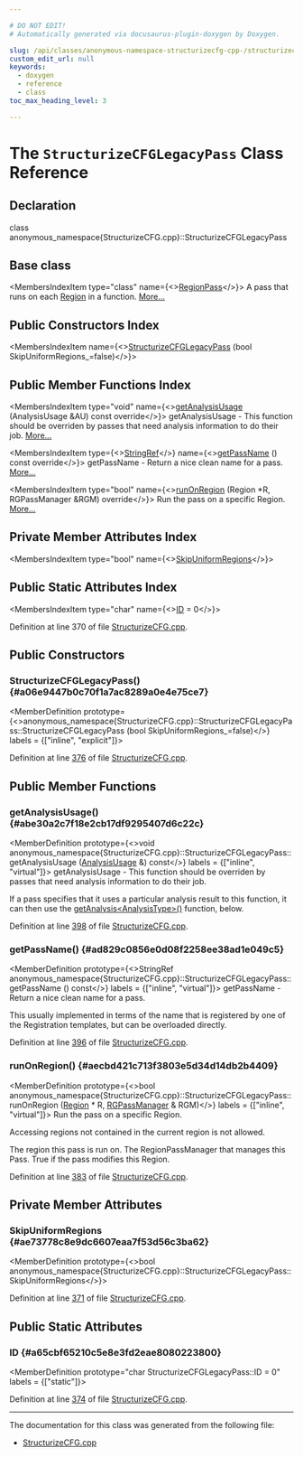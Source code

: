 ```yaml
---

# DO NOT EDIT!
# Automatically generated via docusaurus-plugin-doxygen by Doxygen.

slug: /api/classes/anonymous-namespace-structurizecfg-cpp-/structurizecfglegacypass
custom_edit_url: null
keywords:
  - doxygen
  - reference
  - class
toc_max_heading_level: 3

---
```





# The `StructurizeCFGLegacyPass` Class Reference

<DoxygenPage pluginConfig={pluginConfig}>



## Declaration

<CodeBlock>class anonymous_namespace{StructurizeCFG.cpp}::StructurizeCFGLegacyPass</CodeBlock>

## Base class

<MembersIndex>

<MembersIndexItem
  type="class"
  name={<><a href="/docs/api/classes/llvm/regionpass">RegionPass</a></>}>
A pass that runs on each <a href="/docs/api/classes/llvm/region">Region</a> in a function. <a href="/docs/api/classes/llvm/regionpass/#details">More...</a>
</MembersIndexItem>

</MembersIndex>

## Public Constructors Index

<MembersIndex>

<MembersIndexItem
  name={<><a href="#a06e9447b0c70f1a7ac8289a0e4e75ce7">StructurizeCFGLegacyPass</a> (bool SkipUniformRegions&#95;=false)</>}>
</MembersIndexItem>

</MembersIndex>

## Public Member Functions Index

<MembersIndex>

<MembersIndexItem
  type="void"
  name={<><a href="#abe30a2c7f18e2cb17df9295407d6c22c">getAnalysisUsage</a> (AnalysisUsage &amp;AU) const override</>}>
getAnalysisUsage - This function should be overriden by passes that need analysis information to do their job. <a href="#abe30a2c7f18e2cb17df9295407d6c22c">More...</a>
</MembersIndexItem>

<MembersIndexItem
  type={<><a href="/docs/api/classes/llvm/stringref">StringRef</a></>}
  name={<><a href="#ad829c0856e0d08f2258ee38ad1e049c5">getPassName</a> () const override</>}>
getPassName - Return a nice clean name for a pass. <a href="#ad829c0856e0d08f2258ee38ad1e049c5">More...</a>
</MembersIndexItem>

<MembersIndexItem
  type="bool"
  name={<><a href="#aecbd421c713f3803e5d34d14db2b4409">runOnRegion</a> (Region &#42;R, RGPassManager &amp;RGM) override</>}>
Run the pass on a specific Region. <a href="#aecbd421c713f3803e5d34d14db2b4409">More...</a>
</MembersIndexItem>

</MembersIndex>

## Private Member Attributes Index

<MembersIndex>

<MembersIndexItem
  type="bool"
  name={<><a href="#ae73778c8e9dc6607eaa7f53d56c3ba62">SkipUniformRegions</a></>}>
</MembersIndexItem>

</MembersIndex>

## Public Static Attributes Index

<MembersIndex>

<MembersIndexItem
  type="char"
  name={<><a href="#a65cbf65210c5e8e3fd2eae8080223800">ID</a> = 0</>}>
</MembersIndexItem>

</MembersIndex>


Definition at line 370 of file <a href="/docs/api/files/lib/lib/transforms/lib/transforms/scalar/structurizecfg-cpp">StructurizeCFG.cpp</a>.

<SectionDefinition>

## Public Constructors

### StructurizeCFGLegacyPass() {#a06e9447b0c70f1a7ac8289a0e4e75ce7}

<MemberDefinition
  prototype={<>anonymous&#95;namespace&#123;StructurizeCFG.cpp&#125;::StructurizeCFGLegacyPass::StructurizeCFGLegacyPass (bool SkipUniformRegions_=false)</>}
  labels = {["inline", "explicit"]}>

Definition at line <a href="/docs/api/files/lib/lib/transforms/lib/transforms/scalar/structurizecfg-cpp/#l00376">376</a> of file <a href="/docs/api/files/lib/lib/transforms/lib/transforms/scalar/structurizecfg-cpp">StructurizeCFG.cpp</a>.
</MemberDefinition>

</SectionDefinition>

<SectionDefinition>

## Public Member Functions

### getAnalysisUsage() {#abe30a2c7f18e2cb17df9295407d6c22c}

<MemberDefinition
  prototype={<>void anonymous&#95;namespace&#123;StructurizeCFG.cpp&#125;::StructurizeCFGLegacyPass::getAnalysisUsage (<a href="/docs/api/classes/llvm/analysisusage">AnalysisUsage</a> &amp;) const</>}
  labels = {["inline", "virtual"]}>
getAnalysisUsage - This function should be overriden by passes that need analysis information to do their job.

If a pass specifies that it uses a particular analysis result to this function, it can then use the <a href="/docs/api/classes/llvm/pass/#a4863e5e463fb79955269fbf7fbf52b80">getAnalysis&lt;AnalysisType&gt;()</a> function, below.

Definition at line <a href="/docs/api/files/lib/lib/transforms/lib/transforms/scalar/structurizecfg-cpp/#l00398">398</a> of file <a href="/docs/api/files/lib/lib/transforms/lib/transforms/scalar/structurizecfg-cpp">StructurizeCFG.cpp</a>.
</MemberDefinition>

### getPassName() {#ad829c0856e0d08f2258ee38ad1e049c5}

<MemberDefinition
  prototype={<>StringRef anonymous&#95;namespace&#123;StructurizeCFG.cpp&#125;::StructurizeCFGLegacyPass::getPassName () const</>}
  labels = {["inline", "virtual"]}>
getPassName - Return a nice clean name for a pass.

This usually implemented in terms of the name that is registered by one of the Registration templates, but can be overloaded directly.

Definition at line <a href="/docs/api/files/lib/lib/transforms/lib/transforms/scalar/structurizecfg-cpp/#l00396">396</a> of file <a href="/docs/api/files/lib/lib/transforms/lib/transforms/scalar/structurizecfg-cpp">StructurizeCFG.cpp</a>.
</MemberDefinition>

### runOnRegion() {#aecbd421c713f3803e5d34d14db2b4409}

<MemberDefinition
  prototype={<>bool anonymous&#95;namespace&#123;StructurizeCFG.cpp&#125;::StructurizeCFGLegacyPass::runOnRegion (<a href="/docs/api/classes/llvm/region">Region</a> &#42; R, <a href="/docs/api/classes/llvm/rgpassmanager">RGPassManager</a> &amp; RGM)</>}
  labels = {["inline", "virtual"]}>
Run the pass on a specific Region.

Accessing regions not contained in the current region is not allowed.


<ParametersList title="Parameters">
<ParametersListItem name="R">The region this pass is run on.</ParametersListItem>
<ParametersListItem name="RGM">The RegionPassManager that manages this Pass.</ParametersListItem>
</ParametersList>

<SectionUser title="Returns">
True if the pass modifies this Region.
</SectionUser>

Definition at line <a href="/docs/api/files/lib/lib/transforms/lib/transforms/scalar/structurizecfg-cpp/#l00383">383</a> of file <a href="/docs/api/files/lib/lib/transforms/lib/transforms/scalar/structurizecfg-cpp">StructurizeCFG.cpp</a>.
</MemberDefinition>

</SectionDefinition>

<SectionDefinition>

## Private Member Attributes

### SkipUniformRegions {#ae73778c8e9dc6607eaa7f53d56c3ba62}

<MemberDefinition
  prototype={<>bool anonymous&#95;namespace&#123;StructurizeCFG.cpp&#125;::StructurizeCFGLegacyPass::SkipUniformRegions</>}>

Definition at line <a href="/docs/api/files/lib/lib/transforms/lib/transforms/scalar/structurizecfg-cpp/#l00371">371</a> of file <a href="/docs/api/files/lib/lib/transforms/lib/transforms/scalar/structurizecfg-cpp">StructurizeCFG.cpp</a>.
</MemberDefinition>

</SectionDefinition>

<SectionDefinition>

## Public Static Attributes

### ID {#a65cbf65210c5e8e3fd2eae8080223800}

<MemberDefinition
  prototype="char StructurizeCFGLegacyPass::ID = 0"
  labels = {["static"]}>

Definition at line <a href="/docs/api/files/lib/lib/transforms/lib/transforms/scalar/structurizecfg-cpp/#l00374">374</a> of file <a href="/docs/api/files/lib/lib/transforms/lib/transforms/scalar/structurizecfg-cpp">StructurizeCFG.cpp</a>.
</MemberDefinition>

</SectionDefinition>

<hr/>

The documentation for this class was generated from the following file:

<ul>
<li><a href="/docs/api/files/lib/lib/transforms/lib/transforms/scalar/structurizecfg-cpp">StructurizeCFG.cpp</a></li>
</ul>

</DoxygenPage>
